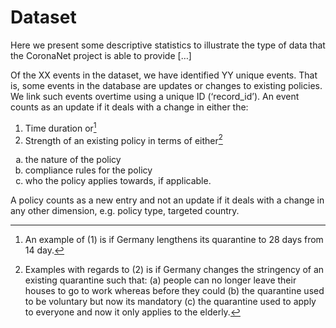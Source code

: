 # Dataset

Here we present some descriptive statistics to illustrate the type of data that the CoronaNet project is able to provide [...]

Of the XX events in the dataset, we have identified YY unique events. That is, some events in the database are updates or changes to existing policies. We link such events overtime using a unique ID ('record_id'). An event counts as an update if it deals with a change in either the:

(1) Time duration or^[An example of (1) is if Germany lengthens its quarantine to 28 days from 14 day.]
(2) Strength of an existing policy in terms of either^[Examples with regards to (2) is if Germany changes the stringency of an existing quarantine such that: (a) people can no longer leave their houses to go to work whereas before they could (b) the quarantine used to be voluntary but now its mandatory (c) the quarantine used to apply to everyone and now it only applies to the elderly.] 
(a) the nature of the policy 
(b) compliance rules for the policy 
(c) who the policy applies towards, if applicable.

A policy counts as a new entry and not an update if it deals with a change in any other dimension, e.g. policy type, targeted country.